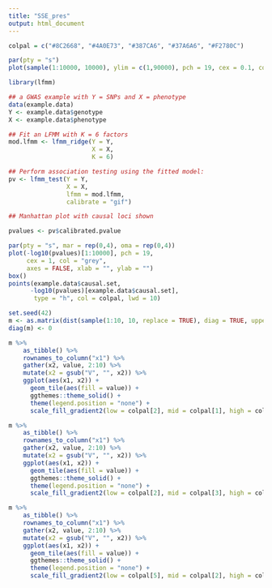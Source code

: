 ```yaml
---
title: "SSE_pres"
output: html_document
---
```

```r
colpal = c("#8C2668", "#4A0E73", "#387CA6", "#37A6A6", "#F2780C")
```

```r
par(pty = "s")
plot(sample(1:10000, 10000), ylim = c(1,90000), pch = 19, cex = 0.1, col = rgb(0.5,0.5,0.5,0.1))
```

```r
library(lfmm)

## a GWAS example with Y = SNPs and X = phenotype
data(example.data)
Y <- example.data$genotype
X <- example.data$phenotype

## Fit an LFMM with K = 6 factors
mod.lfmm <- lfmm_ridge(Y = Y,
                       X = X,
                       K = 6)

## Perform association testing using the fitted model:
pv <- lfmm_test(Y = Y,
                X = X,
                lfmm = mod.lfmm,
                calibrate = "gif")

## Manhattan plot with causal loci shown

pvalues <- pv$calibrated.pvalue
```

```r
par(pty = "s", mar = rep(0,4), oma = rep(0,4))
plot(-log10(pvalues)[1:10000], pch = 19,
     cex = 1, col = "grey",
     axes = FALSE, xlab = "", ylab = "")
box()
points(example.data$causal.set,
      -log10(pvalues)[example.data$causal.set],
       type = "h", col = colpal, lwd = 10)
```

```r
set.seed(42)
m <- as.matrix(dist(sample(1:10, 10, replace = TRUE), diag = TRUE, upper = TRUE))
diag(m) <- 0

m %>%
    as_tibble() %>%
    rownames_to_column("x1") %>%
    gather(x2, value, 2:10) %>%
    mutate(x2 = gsub("V", "", x2)) %>%
    ggplot(aes(x1, x2)) + 
      geom_tile(aes(fill = value)) + 
      ggthemes::theme_solid() + 
      theme(legend.position = "none") +
      scale_fill_gradient2(low = colpal[2], mid = colpal[1], high = colpal[5], midpoint = 5)

m %>%
    as_tibble() %>%
    rownames_to_column("x1") %>%
    gather(x2, value, 2:10) %>%
    mutate(x2 = gsub("V", "", x2)) %>%
    ggplot(aes(x1, x2)) + 
      geom_tile(aes(fill = value)) + 
      ggthemes::theme_solid() + 
      theme(legend.position = "none") +
      scale_fill_gradient2(low = colpal[2], mid = colpal[3], high = colpal[4], midpoint = 5)

m %>%
    as_tibble() %>%
    rownames_to_column("x1") %>%
    gather(x2, value, 2:10) %>%
    mutate(x2 = gsub("V", "", x2)) %>%
    ggplot(aes(x1, x2)) + 
      geom_tile(aes(fill = value)) + 
      ggthemes::theme_solid() + 
      theme(legend.position = "none") +
      scale_fill_gradient2(low = colpal[5], mid = colpal[2], high = colpal[3], midpoint = 5)
```


